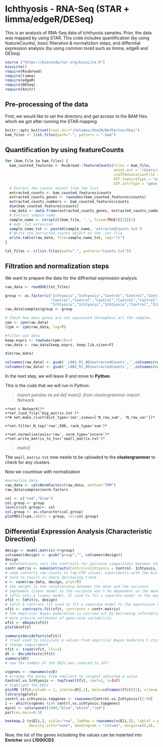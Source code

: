# Ichthyosis -  RNA-Seq (STAR + limma/edgeR/DESeq)
This is an analysis of RNA-Seq data of Ichthyosis samples.
Prior, the data was mapped by using STAR.
This code includes quantification (by using featureCounts), basic filteration & normaliztion steps, and differntial expression analysis (by using common toold such as limma, edgeR and DESeq)

```r
source ("https://bioconductor.org/biocLite.R")
biocLite()
require(Rsubread)
require(limma)
require(edgeR)
require(DESeq)
require(knitr)
```

## Pre-processing of the data
First, we would like to set the directory and get access to the BAM files which we got after running the STAR mapping

```r
knitr::opts_knit$set(root.dir="/Volumes/ShaiM/Netherton/Shai")
bam_files <- list.files(path=".", pattern = ".bam")
```

## Quantification by using featureCounts

```r
for (bam_file in bam_files) {
  bam_counted_features <- Rsubread::featureCounts(files = bam_file, 
                                                  annot.ext = "/Users/shai/Desktop/STAR/Homo_sapiens.GRCh38.87.gtf",
                                                  isGTFAnnotationFile = T,
                                                  GTF.featureType = "exon",
                                                  GTF.attrType = "gene_name")
  # Extract the counts object from the list
  extracted_counts <- bam_counted_features$counts
  extracted_counts_genes <- rownames(bam_counted_features$counts)
  extracted_counts_numbers <- bam_counted_features$counts
  dim(bam_counted_features$counts)
  raw_data <- data.frame(extracted_counts_genes, extracted_counts_numbers)
  # Extract sample name
  sample_name <- strsplit(bam_file, '.', fixed=TRUE)[[1]][1]
  # Add .txt extension
  sample_name_txt <- paste0(sample_name, 'extractedCounts.txt')
  # Write the extracted_counts object to the .txt file
  write.table(raw_data, file=sample_name_txt, sep="\t")
}

txt_files <- c(list.files(path=".", pattern="Counts.txt"))
```


## Filtration and normalization steps
We want to prepare the data for the diffrential expression analysis

```r
raw_data <- readDGE(txt_files)
```

```r
group <- as.factor(c("Ichtyosis","Ichtyosis","Control","Control","Control","Control",
                     "Control","Control","Control","Control","Control","Control","Ichtyosis",
                     "Ichtyosis","Ichtyosis","Ichtyosis","Control","Ichtyosis"))
raw_data$samples$group <- group
```

```r
# Check how many genes are not expressed throughout all the samples 
cpm <- cpm(raw_data)
lcpm <- cpm(raw_data, log=T)
```

```r
#filter out data
keep.exprs <- rowSums(cpm>1)>=7
raw_data <- raw_data[keep.exprs, keep.lib.sizes=F]
```

```r
dim(raw_data)
```


```r
colnames(raw_data) <- gsub('_L001_R1_001extractedCounts','',colnames(raw_data))
colnames(raw_data) <- gsub('_L002_R1_001extractedcounts','',colnames(raw_data))
```


In the next step, we will leave R and move to **Python**

This is the code that we will run in Python:
  
  >*import pandas as pd*
  >*def main():*
  >*from clustergrammer import Network*
	>*net = Network()*
	>*net.load_file('big_matrix.txt')*
	>*# net.make_clust(dist_type='cos',views=['N_row_sum', 'N_row_var'])*

	>*net.filter_N_top('row',500, rank_type='sum')*

	>*net.normalize(axis='row', norm_type='zscore')*
	>*net.write_matrix_to_tsv('small_matrix.txt')*
  >*main()*

The `small_matrix.txt` now needs to be uploaded to the **clustergrammer** to check for any clusters

Now we countinue with normalization
```r
#normalize data
raw_data <- calcNormFactors(raw_data, method="TMM")
raw_data$samples$norm.factors 

col <- c("red","blue")
col.group <- group
levels(col.group)<- col
col.group <- as.character(col.group)
plotMDS(lcpm,labels = group, col=col.group)
```

## Differential Expression Analysis (Characteristic Direction)

```r
design <- model.matrix(~0+group)
colnames(design) <- gsub("group","", colnames(design))
design
# makeContrasts sets the contrasts for pairwise comparisons between the 2 groups
contr.matrix <- makeContrasts(ControlvsIchtyosis = Control- Ichtyosis, levels = colnames(design))
# voom converts raw counts to log-CPM values. experiments with low biological variation
# tend to result in sharp decreasing trend
v <- voom(raw_data, design, plot=T)
# the weight is the relationship between the mean and the variance
# implement linear model so the variance won't be dependent on the mean
# lmfit sets a linear model. It used to fit a separate model to the expression values for each gene
vfit <- lmFit(v, design)
# lmfit & contrast.fit used to fit a separate model to the expression values for each gene
vfit <- contrasts.fit(vfit, contrasts = contr.matrix)
# the empirical Bayas moderation is carried out by borrowing information across all genes to obtain
# more precise estimates of gene-wise variability
efit <- eBayes(vfit)
plotSA(efit)

summary(decideTests(efit))
# treat used to calculate p values from empirical Bayes moderate t-statistics with a minimum log fold
# change requirement
tfit <- treat(vfit, lfc=1)
dt <- decideTests(tfit)
summary(dt)
# now the number of the DEGs was reduced to 107!

v$genes <- rownames(v$E) 
# arrange the genes from smallest to largest adjusted p-value
Control.vs.Ichtyosis <- topTreat(tfit, coef=1, n=Inf)
# highlight the DEGs
plotMD (tfit,column = 1, status=dt[,1], main=colnames(tfit)[1], xlim=c(-8,13))
library(gplots)
contrl.vs.ichtyosis.topgenes <- rownames(Control.vs.Ichtyosis)[1:50]
i <- which(v$genes %in% contrl.vs.ichtyosis.topgenes)
mycol <- colorpanel(1000,"blue","white","red")
par(cex.main=0.5)
```

```r
heatmap.2 (v$E[i,], scale="row", labRow = rownames(v$E[i,]), labCol = group, trace="none", col=mycol,
           density.info="none", dendrogram = "column", margin=c(5,8), lhei = c(3,8))
```

Now, the list of the genes includeing the values can be insterted into **Enricher** and **L1000CD2**
